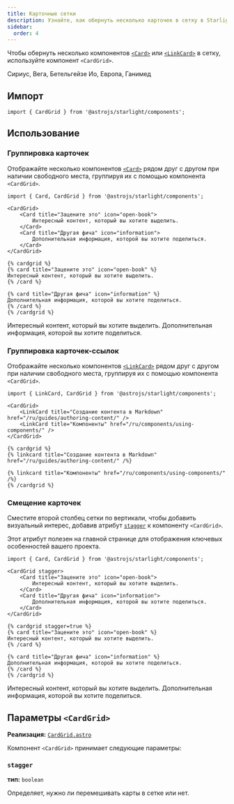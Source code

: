 ```yaml
---
title: Карточные сетки
description: Узнайте, как обернуть несколько карточек в сетку в Starlight.
sidebar:
  order: 4
---
```



Чтобы обернуть несколько компонентов [`<Card>`](/ru/components/cards/) или [`<LinkCard>`](/ru/components/link-cards/) в сетку, используйте компонент `<CardGrid>`.


<Preview>

<CardGrid slot="preview">
	<Card title="Звёзды" icon="star">
		Сириус, Вега, Бетельгейзе
	</Card>
	<Card title="Луны" icon="moon">
		Ио, Европа, Ганимед
	</Card>
</CardGrid>

</Preview>

## Импорт

```tsx
import { CardGrid } from '@astrojs/starlight/components';
```

## Использование

### Группировка карточек

Отображайте несколько компонентов [`<Card>`](/ru/components/cards/) рядом друг с другом при наличии свободного места, группируя их с помощью компонента `<CardGrid>`.

<Preview>

```mdx {3,10}
import { Card, CardGrid } from '@astrojs/starlight/components';

<CardGrid>
	<Card title="Зацените это" icon="open-book">
		Интересный контент, который вы хотите выделить.
	</Card>
	<Card title="Другая фича" icon="information">
		Дополнительная информация, которой вы хотите поделиться.
	</Card>
</CardGrid>
```

<Fragment slot="markdoc">

```markdoc {1,9}
{% cardgrid %}
{% card title="Зацените это" icon="open-book" %}
Интересный контент, который вы хотите выделить.
{% /card %}

{% card title="Другая фича" icon="information" %}
Дополнительная информация, которой вы хотите поделиться.
{% /card %}
{% /cardgrid %}
```

</Fragment>

<CardGrid slot="preview">
	<Card title="Зацените это" icon="open-book">
		Интересный контент, который вы хотите выделить.
	</Card>
	<Card title="Другая фича" icon="information">
		Дополнительная информация, которой вы хотите поделиться.
	</Card>
</CardGrid>

</Preview>

### Группировка карточек-ссылок

Отображайте несколько компонентов [`<LinkCard>`](/ru/components/link-cards/) рядом друг с другом при наличии свободного места, группируя их с помощью компонента `<CardGrid>`.

<Preview>

```mdx {3,6}
import { LinkCard, CardGrid } from '@astrojs/starlight/components';

<CardGrid>
	<LinkCard title="Создание контента в Markdown" href="/ru/guides/authoring-content/" />
	<LinkCard title="Компоненты" href="/ru/components/using-components/" />
</CardGrid>
```

<Fragment slot="markdoc">

```markdoc {1,5}
{% cardgrid %}
{% linkcard title="Создание контента в Markdown" href="/ru/guides/authoring-content/" /%}

{% linkcard title="Компоненты" href="/ru/components/using-components/" /%}
{% /cardgrid %}
```

</Fragment>

<CardGrid slot="preview">
	<LinkCard title="Создание контента в Markdown" href="/ru/guides/authoring-content/" />
	<LinkCard title="Компоненты" href="/ru/components/using-components/" />
</CardGrid>

</Preview>

### Смещение карточек

Сместите второй столбец сетки по вертикали, чтобы добавить визуальный интерес, добавив атрибут [`stagger`](#stagger) к компоненту `<CardGrid>`.

Этот атрибут полезен на главной странице для отображения ключевых особенностей вашего проекта.

<Preview>

```mdx "stagger"
import { Card, CardGrid } from '@astrojs/starlight/components';

<CardGrid stagger>
	<Card title="Зацените это" icon="open-book">
		Интересный контент, который вы хотите выделить.
	</Card>
	<Card title="Другая фича" icon="information">
		Дополнительная информация, которой вы хотите поделиться.
	</Card>
</CardGrid>
```

<Fragment slot="markdoc">

```markdoc "stagger=true"
{% cardgrid stagger=true %}
{% card title="Зацените это" icon="open-book" %}
Интересный контент, который вы хотите выделить.
{% /card %}

{% card title="Другая фича" icon="information" %}
Дополнительная информация, которой вы хотите поделиться.
{% /card %}
{% /cardgrid %}
```

</Fragment>

<CardGrid slot="preview" stagger>
	<Card title="Зацените это" icon="open-book">
		Интересный контент, который вы хотите выделить.
	</Card>
	<Card title="Другая фича" icon="information">
		Дополнительная информация, которой вы хотите поделиться.
	</Card>
</CardGrid>

</Preview>

## Параметры `<CardGrid>`

**Реализация:** [`CardGrid.astro`](https://github.com/withastro/starlight/blob/main/packages/starlight/user-components/CardGrid.astro)

Компонент `<CardGrid>` принимает следующие параметры:

### `stagger`

**тип:** `boolean`

Определяет, нужно ли перемешивать карты в сетке или нет.
